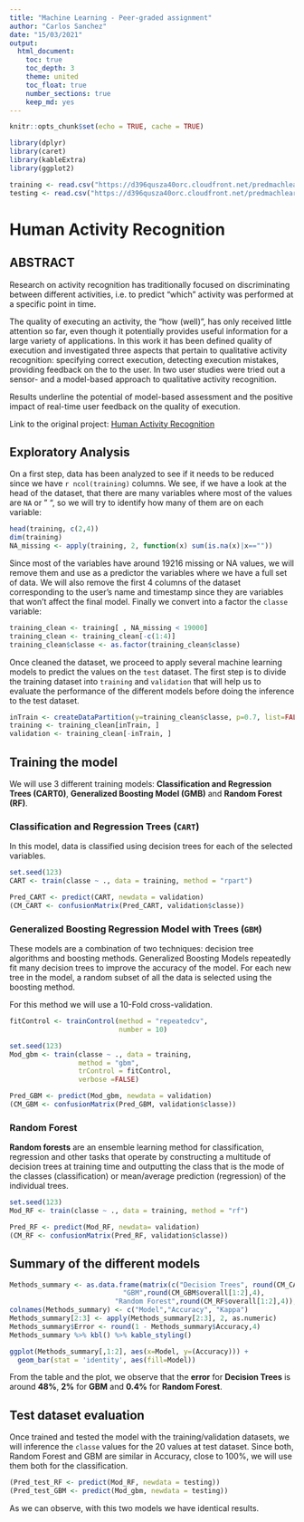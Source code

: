 ```yaml
---
title: "Machine Learning - Peer-graded assignment"
author: "Carlos Sanchez"
date: "15/03/2021"
output:
  html_document:
    toc: true
    toc_depth: 3
    theme: united
    toc_float: true
    number_sections: true
    keep_md: yes
---
```


```r
knitr::opts_chunk$set(echo = TRUE, cache = TRUE)
```

```r
library(dplyr)
library(caret)
library(kableExtra)
library(ggplot2)
```


```r
training <- read.csv("https://d396qusza40orc.cloudfront.net/predmachlearn/pml-training.csv", row.names = 1)
testing <- read.csv("https://d396qusza40orc.cloudfront.net/predmachlearn/pml-testing.csv", row.names = 1)
```

# Human Activity Recognition

## ABSTRACT

Research on activity recognition has traditionally focused on discriminating between different activities, i.e. to predict “which” activity was performed at a specific point in time.

The quality of executing an activity, the “how (well)”, has only received little attention so far, even though it potentially provides useful information for a large variety of applications. In this work it has been defined quality of execution and investigated three aspects that pertain to qualitative activity recognition: specifying correct execution, detecting execution mistakes, providing feedback on the to the user. In two user studies were tried out a sensor- and a model-based approach to qualitative activity recognition.

Results underline the potential of model-based assessment and the positive impact of real-time user feedback on the quality of execution.

Link to the original project:  [Human Activity Recognition](http://groupware.les.inf.puc-rio.br/har)


## Exploratory Analysis

On a first step, data has been analyzed to see if it needs to be reduced since we have `r ncol(training)` columns. We see, if we have a look at the head of the dataset, that there are many variables where most of the values are `NA` or " ", so we will try to identify how many of them are on each variable:


```r
head(training, c(2,4))
dim(training)
NA_missing <- apply(training, 2, function(x) sum(is.na(x)|x==""))
```


Since most of the variables have around 19216 missing or NA values, we will remove them and use as a predictor the variables where we have a full set of data. We will also remove the first 4 columns of the dataset corresponding to the user's name and timestamp since they are variables that won't affect the final model. Finally we convert into a factor the `classe` variable:


```r
training_clean <- training[ , NA_missing < 19000]
training_clean <- training_clean[-c(1:4)]
training_clean$classe <- as.factor(training_clean$classe)
```


Once cleaned the dataset, we proceed to apply several machine learning models to predict the values on the `test` dataset. The first step is to divide the training dataset into `training` and `validation` that will help us to evaluate the performance of the different models before doing  the inference to the test dataset.


```r
inTrain <- createDataPartition(y=training_clean$classe, p=0.7, list=FALSE)
training <- training_clean[inTrain, ]
validation <- training_clean[-inTrain, ]
```



## Training the model

We will use 3 different training models: **Classification and Regression Trees (CART0)**, **Generalized Boosting Model (GMB)** and **Random Forest (RF)**.


### Classification and Regression Trees (`CART`)

In this model, data is classified using decision trees for each of the selected variables.

```r
set.seed(123)
CART <- train(classe ~ ., data = training, method = "rpart")
```

```r
Pred_CART <- predict(CART, newdata = validation)
(CM_CART <- confusionMatrix(Pred_CART, validation$classe))
```



### Generalized Boosting Regression Model with Trees (`GBM`)

These models are a combination of two techniques: decision tree algorithms and boosting methods. Generalized Boosting Models repeatedly fit many decision trees to improve the accuracy of the model. For each new tree in the model, a random subset of all the data is selected using the boosting method.

For this method we will use a 10-Fold cross-validation.

```r
fitControl <- trainControl(method = "repeatedcv", 
                           number = 10)

set.seed(123)
Mod_gbm <- train(classe ~ ., data = training, 
                 method = "gbm",  
                 trControl = fitControl,
                 verbose =FALSE)
```

```r
Pred_GBM <- predict(Mod_gbm, newdata = validation)
(CM_GBM <- confusionMatrix(Pred_GBM, validation$classe))
```


### Random Forest

**Random forests** are an ensemble learning method for classification, regression and other tasks that operate by constructing a multitude of decision trees at training time and outputting the class that is the mode of the classes (classification) or mean/average prediction (regression) of the individual trees.


```r
set.seed(123)
Mod_RF <- train(classe ~ ., data = training, method = "rf")
```

```r
Pred_RF <- predict(Mod_RF, newdata= validation)
(CM_RF <- confusionMatrix(Pred_RF, validation$classe))
```


## Summary of the different models

```r
Methods_summary <- as.data.frame(matrix(c("Decision Trees", round(CM_CART$overall[1:2],4),
                            "GBM",round(CM_GBM$overall[1:2],4), 
                          "Random Forest",round(CM_RF$overall[1:2],4)), byrow = T, nr=3))
colnames(Methods_summary) <- c("Model","Accuracy", "Kappa")
Methods_summary[2:3] <- apply(Methods_summary[2:3], 2, as.numeric)
Methods_summary$Error <- round(1 - Methods_summary$Accuracy,4)
Methods_summary %>% kbl() %>% kable_styling()
```

```r
ggplot(Methods_summary[,1:2], aes(x=Model, y=(Accuracy))) + 
  geom_bar(stat = 'identity', aes(fill=Model))
```

From the table and the plot, we observe that the **error** for **Decision Trees** is around **48%**, **2%** for **GBM** and **0.4%** for **Random Forest**.

## Test dataset evaluation

Once trained and tested the model with the training/validation datasets, we will inference the `classe` values for the 20 values at test dataset. Since both, Random Forest and GBM are similar in Accuracy, close to 100%, we will use them both for the classification.


```r
(Pred_test_RF <- predict(Mod_RF, newdata = testing))
(Pred_test_GBM <- predict(Mod_gbm, newdata = testing))

```


As we can observe, with this two models we have identical results.
















